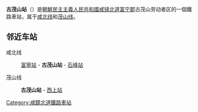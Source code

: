 {{unreferenced|time=2015-02-03T07:21:12+00:00}}
{{朝鮮半島車站資訊
|公司色 = blue
|文字色 = 
|站名 = 古茂山站
|圖片 = 
|pxl = 
|圖片說明 =
|前一站1 = [[富寧站|富寧]]
|前一站距離1 = 6.3
|後一站距離1 = 5.8
|後一站1 = [[石峰站|石峰]]
|所屬路線1 = [[咸北线|咸北线]]
|距離1 = 38.9
|起點站1 = [[青岩站|青岩]]
|前一站2 = 
|前一站距離2 = 
|後一站距離2 = 4.2
|後一站2 = [[西上站|西上]]
|所屬路線2 = [[茂山线|茂山线]]
|距離2 = 0.0
|起點站2 = 古茂山
|諺文 = 고무산역
|朝鮮漢字 = 古茂山驛
|文觀部式 = Gomusan-yeok
|馬-賴式 = Komusan-yŏk
|副站名 = 
|車站編號 = 
|停站路線數 = 
|所屬公司 = [[朝鮮民主主義人民共和國鐵道省|朝鮮民主主義人民共和國鐵道省]]
|所在地 =[[咸镜北道|咸镜北道]][[富宁郡|富宁郡]]古茂山劳动者区
|車站構造 = 地面车站
|月台配置 = 
|啟用年月日 =
|廢站年月日 = 
|上下車人次 = 
|統計年度 = 
|轉車 = 
|備註 = 
|全寬備註 = 
}}

'''古茂山站'''（{{lang-ko|고무산역}}）是[[朝鮮民主主義人民共和國|朝鮮民主主義人民共和國]][[咸镜北道|咸镜北道]][[富宁郡|富宁郡]]古茂山劳动者区的一個鐵路車站，属于[[咸北线|咸北线]]和[[茂山线|茂山线]]。

==邻近车站==
咸北线
:[[富寧站|富寧站]] - '''古茂山站''' - [[石峰站|石峰站]]
茂山线
:'''古茂山站''' - [[西上站|西上站]]

{{朝鲜铁路小作品}}

{{咸北线}}
{{茂山線}}

[[Category:咸鏡北道鐵路車站|Category:咸鏡北道鐵路車站]]